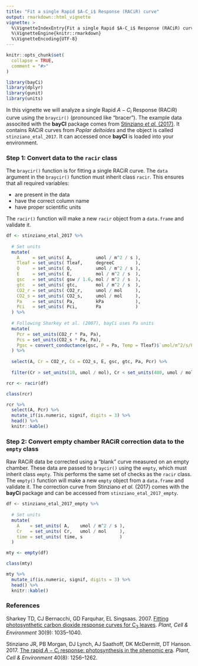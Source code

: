 ```yaml
---
title: "Fit a single Rapid $A-C_i$ Response (RACiR) curve"
output: rmarkdown::html_vignette
vignette: >
  %\VignetteIndexEntry{Fit a single Rapid $A-C_i$ Response (RACiR) curve}
  %\VignetteEngine{knitr::rmarkdown}
  %\VignetteEncoding{UTF-8}
---
```


```r
knitr::opts_chunk$set(
  collapse = TRUE,
  comment = "#>"
)
```

```r
library(bayCi)
library(dplyr)
library(gunit)
library(units)
```

In this vignette we will analyze a single Rapid $A-C_i$ Response (RACiR) curve using the `braycir()` (pronounced like "bracer"). The example data associted with the **bayCI** package comes from [Stinziano *et al.* (2017)](https://doi.org/10.1111/pce.12911). It contains RACiR curves from *Poplar deltoides* and the object is called `stinziano_etal_2017`. It can accessed once **bayCI** is loaded into your environment.

### Step 1: Convert data to the `racir` class

The `braycir()` function is for fitting a single RACiR curve. The `data` argument in the `braycir()` function must inherit class `racir`. This ensures that all required variables:

* are present in the data
* have the correct column name
* have proper scientific units

The `racir()` function will make a new `racir` object from a `data.frame` and validate it.

```r

df <- stinziano_etal_2017 %>%
  
  # Set units
  mutate(
    A     = set_units( A,         umol / m^2 / s ),
    Tleaf = set_units( Tleaf,     degreeC        ),
    Q     = set_units( Q,         umol / m^2 / s ),
    E     = set_units( E,         mol / m^2 / s  ),
    gsc   = set_units( gsw / 1.6, mol / m^2 / s  ),
    gtc   = set_units( gtc,       mol / m^2 / s  ),
    CO2_r = set_units( CO2_r,     umol / mol     ),
    CO2_s = set_units( CO2_s,     umol / mol     ),
    Pa    = set_units( Pa,        kPa            ),
    Pci   = set_units( Pci,       Pa             )
  ) %>%
  
  # Following Sharkey et al. (2007), bayCi uses Pa units
  mutate(
    Pcr = set_units(CO2_r * Pa, Pa),
    Pcs = set_units(CO2_s * Pa, Pa),
    Pgsc = convert_conductance(gsc, P = Pa, Temp = Tleaf)$`umol/m^2/s/Pa`
  ) %>%
  
  select(A, Cr = CO2_r, Cs = CO2_s, E, gsc, gtc, Pa, Pcr) %>%
  
  filter(Cr > set_units(10, umol / mol), Cr < set_units(480, umol / mol))

rcr <- racir(df)

class(rcr)

rcr %>%
  select(A, Pcr) %>%
  mutate_if(is.numeric, signif, digits = 3) %>%
  head() %>%
  knitr::kable()

```

### Step 2: Convert empty chamber RACiR correction data to the `empty` class

Raw RACiR data be corrected using a "blank" curve measured on an empty chamber. These data are passed to `braycir()` using the `empty`, which must inherit class `empty`. This performs the same set of checks as the `racir` class. The `empty()` function will make a new `empty` object from a `data.frame` and validate it. The correction curve from Stinziano *et al.* (2017) comes with the **bayCi** package and can be accessed from `stinziano_etal_2017_empty`.

```r

df <- stinziano_etal_2017_empty %>%
  
  # Set units
  mutate(
    A    = set_units( A,    umol / m^2 / s ),
    Cr   = set_units( Cr,   umol / mol     ),
    time = set_units( time, s              )
  )

mty <- empty(df)

class(mty)

mty %>%
  mutate_if(is.numeric, signif, digits = 3) %>%
  head() %>%
  knitr::kable()

```

### References

Sharkey TD, CJ Bernacchi, GD Farquhar, EL Singsaas. 2007. [Fitting photosynthetic carbon dioxide response curves for C$_3$ leaves](https://doi.org/10.1111/j.1365-3040.2007.01710.x). *Plant, Cell & Environment* 30(9): 1035--1040.

Stinziano JR, PB Morgan, DJ Lynch, AJ Saathoff, DK McDermitt, DT Hanson. 2017. [The rapid $A-C_i$ response: photosynthesis in the phenomic era](https://doi.org/10.1111/pce.12911). *Plant, Cell & Environment* 40(8): 1256--1262.